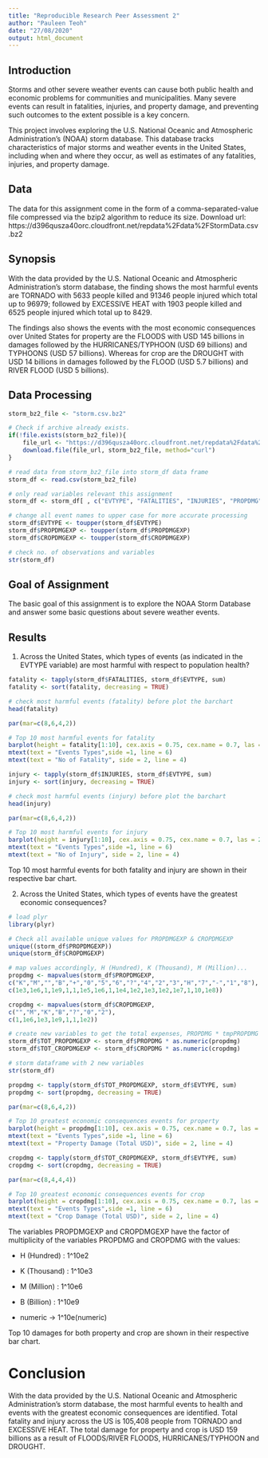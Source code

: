 ```yaml
---
title: "Reproducible Research Peer Assessment 2"
author: "Pauleen Teoh"
date: "27/08/2020"
output: html_document
---
```


## Introduction

Storms and other severe weather events can cause both public health and economic problems for communities and municipalities. Many severe events can result in fatalities, injuries, and property damage, and preventing such outcomes to the extent possible is a key concern.

This project involves exploring the U.S. National Oceanic and Atmospheric Administration's (NOAA) storm database. This database tracks characteristics of major storms and weather events in the United States, including when and where they occur, as well as estimates of any fatalities, injuries, and property damage.

## Data

The data for this assignment come in the form of a comma-separated-value file compressed via the bzip2 algorithm to reduce its size. Download url:
https://d396qusza40orc.cloudfront.net/repdata%2Fdata%2FStormData.csv.bz2

## Synopsis

With the data provided by the U.S. National Oceanic and Atmospheric Administration’s storm database, the finding shows the most harmful events are TORNADO with 5633 people killed and 91346 people injured which total up to 96979; followed by EXCESSIVE HEAT with 1903 people killed and 6525 people injured which total up to 8429.

The findings also shows the events with the most economic consequences over United States for property are the FLOODS with USD 145 billions in damages followed by the HURRICANES/TYPHOON (USD 69 billions) and TYPHOONS (USD 57 billions). Whereas for crop are the DROUGHT with USD 14 billions in damages followed by the FLOOD (USD 5.7 billions) and RIVER FLOOD (USD 5 billions). 

## Data Processing

```R

storm_bz2_file <- "storm.csv.bz2"

# Check if archive already exists.
if(!file.exists(storm_bz2_file)){
    file_url <- "https://d396qusza40orc.cloudfront.net/repdata%2Fdata%2FStormData.csv.bz2"
    download.file(file_url, storm_bz2_file, method="curl")
} 

# read data from storm_bz2_file into storm_df data frame
storm_df <- read.csv(storm_bz2_file)

# only read variables relevant this assignment
storm_df <- storm_df[ , c("EVTYPE", "FATALITIES", "INJURIES", "PROPDMG", "PROPDMGEXP", "CROPDMG", "CROPDMGEXP")]

# change all event names to upper case for more accurate processing
storm_df$EVTYPE <- toupper(storm_df$EVTYPE)
storm_df$PROPDMGEXP <- toupper(storm_df$PROPDMGEXP)
storm_df$CROPDMGEXP <- toupper(storm_df$CROPDMGEXP)

# check no. of observations and variables
str(storm_df)
```

## Goal of Assignment

The basic goal of this assignment is to explore the NOAA Storm Database and answer some basic questions about severe weather events.

## Results

1. Across the United States, which types of events (as indicated in the EVTYPE variable) are most harmful with respect to population health?

```R
fatality <- tapply(storm_df$FATALITIES, storm_df$EVTYPE, sum)
fatality <- sort(fatality, decreasing = TRUE)

# check most harmful events (fatality) before plot the barchart
head(fatality)

par(mar=c(8,6,4,2))

# Top 10 most harmful events for fatality
barplot(height = fatality[1:10], cex.axis = 0.75, cex.name = 0.7, las = 2, main = "Top 10 Most Harmful Events for Fatality Across the US")
mtext(text = "Events Types",side =1, line = 6)
mtext(text = "No of Fatality", side = 2, line = 4)

injury <- tapply(storm_df$INJURIES, storm_df$EVTYPE, sum)
injury <- sort(injury, decreasing = TRUE)

# check most harmful events (injury) before plot the barchart
head(injury)

par(mar=c(8,6,4,2))

# Top 10 most harmful events for injury
barplot(height = injury[1:10], cex.axis = 0.75, cex.name = 0.7, las = 2, main = "Top 10 Most Harmful Events for Injury Across the US")
mtext(text = "Events Types",side =1, line = 6)
mtext(text = "No of Injury", side = 2, line = 4)
```

Top 10 most harmful events for both fatality and injury are shown in their respective bar chart.



2. Across the United States, which types of events have the greatest economic consequences?

```R
# load plyr
library(plyr)

# Check all available unique values for PROPDMGEXP & CROPDMGEXP
unique((storm_df$PROPDMGEXP))
unique(storm_df$CROPDMGEXP)

# map values accordingly, H (Hundred), K (Thousand), M (Million)...
propdmg <- mapvalues(storm_df$PROPDMGEXP,
c("K","M","","B","+","0","5","6","?","4","2","3","H","7","-","1","8"), 
c(1e3,1e6,1,1e9,1,1,1e5,1e6,1,1e4,1e2,1e3,1e2,1e7,1,10,1e8))

cropdmg <- mapvalues(storm_df$CROPDMGEXP,
c("","M","K","B","?","0","2"),
c(1,1e6,1e3,1e9,1,1,1e2))

# create new variables to get the total expenses, PROPDMG * tmpPROPDMG & CROPDMG * tmpCROPDMG
storm_df$TOT_PROPDMGEXP <- storm_df$PROPDMG * as.numeric(propdmg)
storm_df$TOT_CROPDMGEXP <- storm_df$CROPDMG * as.numeric(cropdmg)

# storm dataframe with 2 new variables
str(storm_df)

propdmg <- tapply(storm_df$TOT_PROPDMGEXP, storm_df$EVTYPE, sum)
propdmg <- sort(propdmg, decreasing = TRUE)

par(mar=c(8,6,4,2))

# Top 10 greatest economic consequences events for property
barplot(height = propdmg[1:10], cex.axis = 0.75, cex.name = 0.7, las = 2, main = "Top 10 Greatest Economic Consequences Events Across the US (Property)")
mtext(text = "Events Types",side =1, line = 6)
mtext(text = "Property Damage (Total USD)", side = 2, line = 4)

cropdmg <- tapply(storm_df$TOT_CROPDMGEXP, storm_df$EVTYPE, sum)
cropdmg <- sort(cropdmg, decreasing = TRUE)

par(mar=c(8,4,4,4))

# Top 10 greatest economic consequences events for crop
barplot(height = cropdmg[1:10], cex.axis = 0.75, cex.name = 0.7, las = 2, main = "Top 10 Greatest Economic Consequences Events Across the US (Crop)")
mtext(text = "Events Types",side =1, line = 6)
mtext(text = "Crop Damage (Total USD)", side = 2, line = 4)
```

The variables PROPDMGEXP and CROPDMGEXP have the factor of multiplicity of the variables PROPDMG and CROPDMG with the values:

- H (Hundred) : 1^10e2

- K (Thousand) : 1^10e3

- M (Million) : 1^10e6

- B (Billion) : 1^10e9

- numeric -> 1^10e(numeric)


Top 10 damages for both property and crop are shown in their respective bar chart.

# Conclusion
With the data provided by the U.S. National Oceanic and Atmospheric Administration’s storm database, the most harmful events to health and events with the greatest economic consequences are identified. Total fatality and injury across the US is 105,408 people from TORNADO and EXCESSIVE HEAT. The total damage for property and crop is USD 159 billions as a result of FLOODS/RIVER FLOODS, HURRICANES/TYPHOON and DROUGHT.

